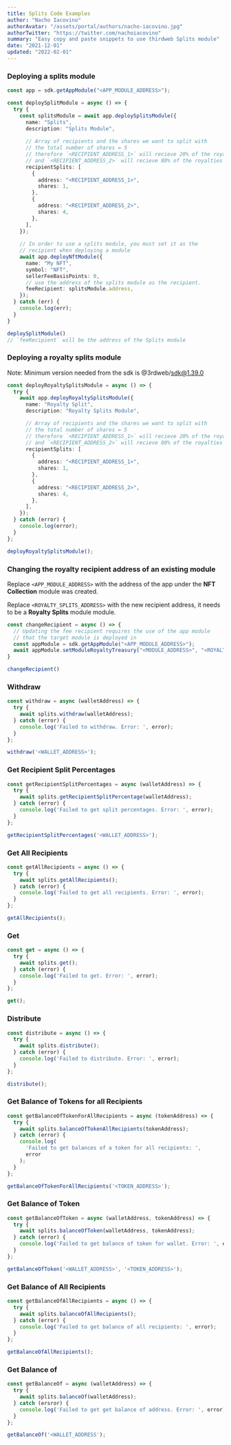 ```yaml
---
title: Splits Code Examples
author: "Nacho Iacovino"
authorAvatar: "/assets/portal/authors/nacho-iacovino.jpg"
authorTwitter: "https://twitter.com/nachoiacovino"
summary: "Easy copy and paste snippets to use thirdweb Splits module"
date: "2021-12-01"
updated: "2022-02-01"
---
```


### Deploying a splits module

```ts
const app = sdk.getAppModule("<APP_MODULE_ADDRESS>");

const deploySplitModule = async () => {
  try {
    const splitsModule = await app.deploySplitsModule({
      name: "Splits",
      description: "Splits Module",
    
      // Array of recipients and the shares we want to split with
      // the total number of shares = 5
      // therefore `<RECIPIENT_ADDRESS_1>` will recieve 20% of the royalties
      // and `<RECIPIENT_ADDRESS_2>` will recieve 80% of the royalties
      recipientSplits: [
        {
          address: "<RECIPIENT_ADDRESS_1>",
          shares: 1,
        },
        {
          address: "<RECIPIENT_ADDRESS_2>",
          shares: 4,
        },
      ],
    });
    
    // In order to use a splits module, you must set it as the 
    // recipient when deploying a module
    await app.deployNftModule({
      name: "My NFT",
      symbol: "NFT",
      sellerFeeBasisPoints: 0,
      // use the address of the splits module as the recipient.
      feeRecipient: splitsModule.address,
    });
  } catch (err) {
    console.log(err);
  }
}

deploySplitModule()
// `feeRecipient` will be the address of the Splits module
```

### Deploying a royalty splits module

Note: Minimum version needed from the sdk is @3rdweb/sdk@1.39.0

```ts
const deployRoyaltySplitsModule = async () => {
  try {
    await app.deployRoyaltySplitsModule({
      name: "Royalty Split",
      description: "Royalty Splits Module",

      // Array of recipients and the shares we want to split with
      // the total number of shares = 5
      // therefore `<RECIPIENT_ADDRESS_1>` will recieve 20% of the royalties
      // and `<RECIPIENT_ADDRESS_2>` will recieve 80% of the royalties
      recipientSplits: [
        {
          address: "<RECIPIENT_ADDRESS_1>",
          shares: 1,
        },
        {
          address: "<RECIPIENT_ADDRESS_2>",
          shares: 4,
        },
      ],
    });
  } catch (error) {
    console.log(error);
  }
};

deployRoyaltySplitsModule();
```

### Changing the royalty recipient address of an existing module

Replace `<APP_MODULE_ADDRESS>` with the address of the app under the **NFT Collection** module was created.

Replace `<ROYALTY_SPLITS_ADDRESS>` with the new recipient address, it needs to be a **Royalty Splits** module module.

```ts
const changeRecipient = async () => {
  // Updating the fee recipient requires the use of the app module
  // that the target module is deployed in
  const appModule = sdk.getAppModule("<APP_MODULE_ADDRESS>");
  await appModule.setModuleRoyaltyTreasury("<MODULE_ADDRESS>", "<ROYALTY_SPLITS_ADDRESS>");
}

changeRecipient()
```

### Withdraw

```ts
const withdraw = async (walletAddress) => {
  try {
    await splits.withdraw(walletAddress);
  } catch (error) {
    console.log('Failed to withdraw. Error: ', error);
  }
};

withdraw('<WALLET_ADDRESS>');
```

### Get Recipient Split Percentages

```ts
const getRecipientSplitPercentages = async (walletAddress) => {
  try {
    await splits.getRecipientSplitPercentage(walletAddress);
  } catch (error) {
    console.log('Failed to get split percentages. Error: ', error);
  }
};

getRecipientSplitPercentages('<WALLET_ADDRESS>');
```

### Get All Recipients

```ts
const getAllRecipients = async () => {
  try {
    await splits.getAllRecipients();
  } catch (error) {
    console.log('Failed to get all recipients. Error: ', error);
  }
};

getAllRecipients();
```

### Get

```ts
const get = async () => {
  try {
    await splits.get();
  } catch (error) {
    console.log('Failed to get. Error: ', error);
  }
};

get();
```

### Distribute

```ts
const distribute = async () => {
  try {
    await splits.distribute();
  } catch (error) {
    console.log('Failed to distribute. Error: ', error);
  }
};

distribute();
```

### Get Balance of Tokens for all Recipients

```ts
const getBalanceOfTokenForAllRecipients = async (tokenAddress) => {
  try {
    await splits.balanceOfTokenAllRecipients(tokenAddress);
  } catch (error) {
    console.log(
      'Failed to get balances of a token for all recipients: ',
      error
    );
  }
};

getBalanceOfTokenForAllRecipients('<TOKEN_ADDRESS>');
```

### Get Balance of Token

```ts
const getBalanceOfToken = async (walletAddress, tokenAddress) => {
  try {
    await splits.balanceOfToken(walletAddress, tokenAddress);
  } catch (error) {
    console.log('Failed to get balance of token for wallet. Error: ', error);
  }
};

getBalanceOfToken('<WALLET_ADDRESS>', '<TOKEN_ADDRESS>');
```

### Get Balance of All Recipients

```ts
const getBalanceOfAllRecipients = async () => {
  try {
    await splits.balanceOfAllRecipients();
  } catch (error) {
    console.log('Failed to get balance of all recipients: ', error);
  }
};

getBalanceOfAllRecipients();
```

### Get Balance of

```ts
const getBalanceOf = async (walletAddress) => {
  try {
    await splits.balanceOf(walletAddress);
  } catch (ersror) {
    console.log('Failed to get get balance of address. Error: ', error);
  }
};

getBalanceOf('<WALLET_ADDRESS');
```

<MdxNavigation>
  <MdxNavigationItem
    href="/portal/learn/code-examples/vote"
    title="Vote"
  />
  <MdxNavigationItem
    href="/portal/guides"
    title="Developer Guides"
    next
  />
</MdxNavigation>
